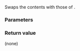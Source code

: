{{cpp/numeric/valarray/title|swap}}
{{cpp/numeric/valarray/navbar}}
{{dcl begin}}
{{dcl rev multi | until1=c++11 | dcl1=
void swap( valarray&amp; other );
| dcl2=
void swap( valarray&amp; other ) noexcept;
}}
{{dcl end}}

Swaps the contents with those of {{tt|other}}.

===Parameters===
{{par begin}}
{{par | other | another valarray to swap the contents with}}
{{par end}}

===Return value===
(none)

{{langlinks|de|es|fr|it|ja|pt|ru|zh}}